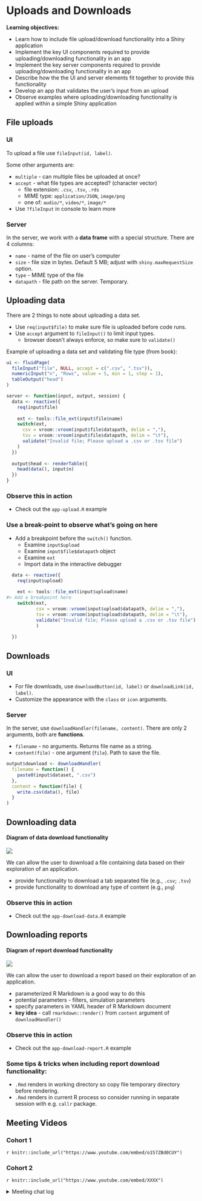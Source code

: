 # Uploads and Downloads

**Learning objectives:**  

* Learn how to include file upload/download functionality into a Shiny application
* Implement the key UI components required to provide uploading/downloading functionality in an app
* Implement the key server components required to provide uploading/downloading functionality in an app
* Describe how the the UI and server elements fit together to provide this functionality
* Develop an app that validates the user's input from an upload
* Observe examples where uploading/downloading functionality is applied within a simple Shiny application

## File uploads

### UI

To upload a file use `fileInput(id, label)`. 

Some other arguments are:

- `multiple` - can multiple files be uploaded at once?
- `accept` - what file types are accepted? (character vector)
    - file extension: `.csv`, `.tsv`, `.rds`
    - MIME type: `application/JSON`, `image/png`
    - one of: `audio/*`, `video/*`, `image/*`
- Use `?fileInput` in console to learn more    
    
### Server

In the server, we work with a **data frame** with a special structure.
There are 4 columns:

- `name` - name of the file on user's computer
- `size` - file size in bytes. Default 5 MB; adjust with 
 `shiny.maxRequestSize` option.
- `type` - MIME type of the file
- `datapath` - file path on the server. Temporary.

## Uploading data

There are 2 things to note about uploading a data set.

- Use `req(input$file)` to make sure file is uploaded before code runs.
- Use `accept` argument to `fileInput()` to limit input types.
    - browser doesn't always enforce, so make sure to `validate()`
    
Example of uploading a data set and validating file type (from book):

```r
ui <- fluidPage(
  fileInput("file", NULL, accept = c(".csv", ".tsv")),
  numericInput("n", "Rows", value = 5, min = 1, step = 1),
  tableOutput("head")
)

server <- function(input, output, session) {
  data <- reactive({
    req(input$file)
    
    ext <- tools::file_ext(input$file$name)
    switch(ext,
      csv = vroom::vroom(input$file$datapath, delim = ","),
      tsv = vroom::vroom(input$file$datapath, delim = "\t"),
      validate("Invalid file; Please upload a .csv or .tsv file")
    )
  })
  
  output$head <- renderTable({
    head(data(), input$n)
  })
}
```

### Observe this in action

- Check out the `app-upload.R` example

### Use a break-point to observe what's going on here

- Add a breakpoint before the `switch()` function.
  - Examine `input$upload`
  - Examine `input$file$datapath` object
  - Examine `ext`
  - Import data in the interactive debugger

```r
  data <- reactive({
    req(input$upload)
    
    ext <- tools::file_ext(input$upload$name)
#> Add a breakpoint here    
    switch(ext,
           csv = vroom::vroom(input$upload$datapath, delim = ","),
           tsv = vroom::vroom(input$upload$datapath, delim = "\t"),
           validate("Invalid file; Please upload a .csv or .tsv file")
           )
    
  })
```


## Downloads

### UI

- For file downloads, use `downloadButton(id, label)` or `downloadLink(id, label)`.
- Customize the appearance with the `class` or `icon` arguments.


### Server

In the server, use `downloadHandler(filename, content)`.
There are only 2 arguments, both are **functions**.

- `filename` - no arguments. Returns file name as a string.
- `content(file)` - one argument (`file`). Path to save the file.

```r
output$download <- downloadHandler(
  filename = function() {
    paste0(input$dataset, ".csv")
  },
  content = function(file) {
    write.csv(data(), file)
  }
)
```


## Downloading data

#### Diagram of data download functionality {-}
![](images/09-uploads-downloads/data-download.png)

We can allow the user to download a file containing data based on their exploration of an application.

- provide functionality to download a tab separated file (e.g., `.csv`; `.tsv`)
- provide functionality to download any type of content (e.g., `png`)

### Observe this in action

- Check out the `app-download-data.R` example

## Downloading reports

#### Diagram of report download functionality {-}
![](images/09-uploads-downloads/report-download.png)

We can allow the user to download a report based on their exploration of an
 application.
 
- parameterized R Markdown is a good way to do this
- potential parameters - filters, simulation parameters
- specify parameters in YAML header of R Markdown document
- **key idea** - call `rmarkdown::render()` from `content` argument of
 `downloadHandler()`
 
### Observe this in action

- Check out the `app-download-report.R` example

### Some tips & tricks when including report download functionality:

- `.Rmd` renders in working directory so copy file temporary directory before
 rendering.
- `.Rmd` renders in current R process so consider running in separate session
 with e.g. `callr` package.

## Meeting Videos

### Cohort 1

`r knitr::include_url("https://www.youtube.com/embed/o157ZBd0CUY")`

### Cohort 2

`r knitr::include_url("https://www.youtube.com/embed/XXXX")`

<details>
  <summary> Meeting chat log </summary>
  
```
```
</details>
